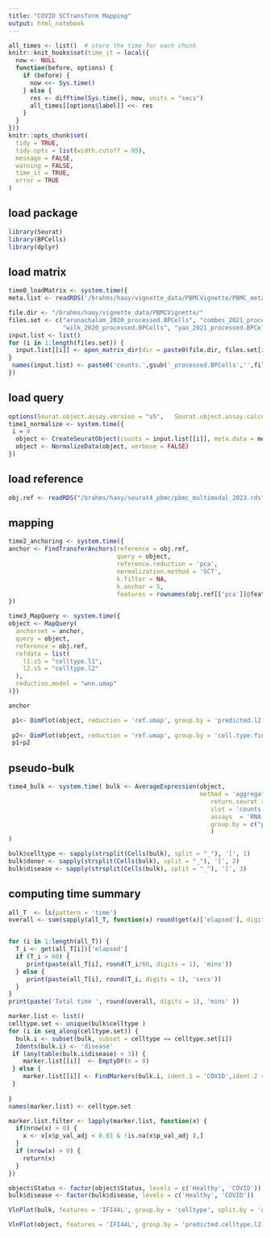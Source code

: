 ```yaml
---
title: "COVID SCTransform Mapping"
output: html_notebook
---
```


```r
all_times <- list()  # store the time for each chunk
knitr::knit_hooks$set(time_it = local({
  now <- NULL
  function(before, options) {
    if (before) {
      now <<- Sys.time()
    } else {
      res <- difftime(Sys.time(), now, units = "secs")
      all_times[[options$label]] <<- res
    }
  }
}))
knitr::opts_chunk$set(
  tidy = TRUE,
  tidy.opts = list(width.cutoff = 95),
  message = FALSE,
  warning = FALSE,
  time_it = TRUE,
  error = TRUE
)
```

## load package

```r
library(Seurat)
library(BPCells)
library(dplyr)
```

## load matrix
```r

time0_loadMatrix <- system.time({ 
meta.list <- readRDS('/brahms/haoy/vignette_data/PBMCVignette/PBMC_meta.list')

file.dir <- "/brahms/haoy/vignette_data/PBMCVignette/"
files.set <- c("arunachalam_2020_processed.BPCells", "combes_2021_processed.BPCells", "lee_2020_processed.BPCells",
               "wilk_2020_processed.BPCells", "yao_2021_processed.BPCells")
input.list <- list()
for (i in 1:length(files.set)) {
  input.list[[i]] <- open_matrix_dir(dir = paste0(file.dir, files.set[i]) )
}
 names(input.list) <- paste0('counts.',gsub('_processed.BPCells','',files.set))
})
```

## load query
```r

options(Seurat.object.assay.version = "v5",   Seurat.object.assay.calcn = T)
time1_normalize <- system.time({
 i = 4
  object <- CreateSeuratObject(counts = input.list[[i]], meta.data = meta.list[[i]] )
  object <- NormalizeData(object, verbose = FALSE)
})

```

## load reference
```r
 
obj.ref <- readRDS("/brahms/haoy/seurat4_pbmc/pbmc_multimodal_2023.rds")


```
## mapping
```r

time2_anchoring <- system.time({
anchor <- FindTransferAnchors(reference = obj.ref,
                              query = object, 
                              reference.reduction = 'pca', 
                              normalization.method = 'SCT',
                              k.filter = NA, 
                              k.anchor = 5,
                              features = rownames(obj.ref[['pca']]@feature.loadings))
})

time3_MapQuery <- system.time({
object <- MapQuery(
  anchorset = anchor,
  query = object,
  reference = obj.ref,
  refdata = list(
    l1.s5 = "celltype.l1",
    l2.s5 = "celltype.l2"
  ),
  reduction.model = "wnn.umap"
)})

```
```r
anchor
```
 

```r
 p1<- DimPlot(object, reduction = 'ref.umap', group.by = 'predicted.l2.s5',alpha = 0.8, label = T) + NoLegend()
 
 p2<- DimPlot(object, reduction = 'ref.umap', group.by = 'cell.type.fine',alpha = 0.8, label = T) + NoLegend()
 p1+p2
```
 
## pseudo-bulk
```r

time4_bulk <- system.time( bulk <- AverageExpression(object,
                                                     method = 'aggregate',
                                                        return.seurat = T,
                                                        slot = 'counts',
                                                        assays  = 'RNA',
                                                        group.by = c("predicted.l2.s5","Donor","Status")
                                                        )
)

bulk$celltype <- sapply(strsplit(Cells(bulk), split = "_"), '[', 1)
bulk$donor <- sapply(strsplit(Cells(bulk), split = "_"), '[', 2)
bulk$disease <- sapply(strsplit(Cells(bulk), split = "_"), '[', 3)


```

## computing time summary
```r
all_T  <- ls(pattern = 'time')
overall <- sum(sapply(all_T, function(x) round(get(x)['elapsed'], digits = 3)))/60


for (i in 1:length(all_T)) {
  T_i <- get(all_T[i])['elapsed']
  if (T_i > 60) {
     print(paste(all_T[i], round(T_i/60, digits = 1), 'mins'))
  } else {
     print(paste(all_T[i], round(T_i, digits = 1), 'secs'))
  }
}
print(paste('Total time ', round(overall, digits = 1), 'mins' ))
```
```R
marker.list <- list()
celltype.set <- unique(bulk$celltype )
for (i in seq_along(celltype.set)) {
  bulk.i <- subset(bulk, subset = celltype == celltype.set[i])
  Idents(bulk.i) <- 'disease'
 if (any(table(bulk.i$disease) < 3)) {
    marker.list[[i]]  <- EmptyDF(n = 0)
 } else {
    marker.list[[i]] <- FindMarkers(bulk.i, ident.1 = 'COVID',ident.2 = 'Healthy', slot = 'counts', test.use = 'DESeq2', verbose = F )
 }
     
}
names(marker.list) <- celltype.set

```
```r
marker.list.filter <- lapply(marker.list, function(x) {
  if(nrow(x) > 0) {
    x <- x[x$p_val_adj < 0.01 & !is.na(x$p_val_adj ),]
  } 
  if (nrow(x) > 0) {
    return(x)
  }
})


```
```r
object$Status <- factor(object$Status, levels = c('Healthy', 'COVID'))
bulk$disease <- factor(bulk$disease, levels = c('Healthy', 'COVID'))

```
```r
VlnPlot(bulk, features = 'IFI44L', group.by = 'celltype', split.by = 'disease')

VlnPlot(object, features = 'IFI44L', group.by = 'predicted.celltype.l2', split.by = 'Status')
```
 